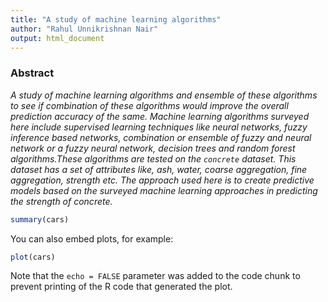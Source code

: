 ```yaml
---
title: "A study of machine learning algorithms"
author: "Rahul Unnikrishnan Nair"
output: html_document
---
```


### **Abstract**


*A study of machine learning algorithms and ensemble of these algorithms to see if combination of these algorithms would improve the overall prediction accuracy of the same. Machine learning algorithms surveyed  here include supervised learning techniques like neural networks, fuzzy inference based networks, combination or ensemble of fuzzy and neural network or a fuzzy neural network, decision trees  and random forest algorithms.These algorithms are tested on the `concrete` dataset. This dataset has a set of attributes like, ash, water, coarse aggregation, fine aggregation, strength etc. The approach used here is to create predictive models based on the surveyed machine learning approaches in predicting the strength of concrete.*


```r
summary(cars)
```

You can also embed plots, for example:

```r
plot(cars)
```

Note that the `echo = FALSE` parameter was added to the code chunk to prevent printing of the R code that generated the plot.
